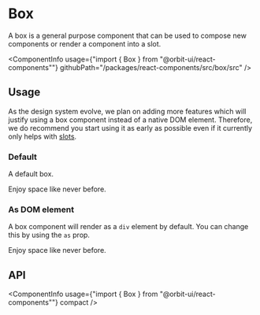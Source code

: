 
<Meta
    title="Components/Box"
    id="box"
/>

# Box

<Tagline>A box is a general purpose component that can be used to compose new components or render a component into a slot.</Tagline>

<ComponentInfo
    usage={"import { Box } from \"@orbit-ui/react-components\""}
    githubPath="/packages/react-components/src/box/src"
/>

## Usage

As the design system evolve, we plan on adding more features which will justify using a box component instead of a native DOM element. Therefore, we do recommend you start using it as early as possible even if it currently only helps with [slots](?path=/docs/slots--page).

### Default

A default box.

<Preview>
    <Story name="default">
        <Box>Enjoy space like never before.</Box>
    </Story>
</Preview>

### As DOM element

A box component will render as a `div` element by default. You can change this by using the `as` prop.

<Preview>
    <Story name="dom element">
        <Box as="span">Enjoy space like never before.</Box>
    </Story>
</Preview>

## API

<ComponentInfo
    usage={"import { Box } from \"@orbit-ui/react-components\""}
    compact
/>

<ArgsTable of={InnerBox} />
